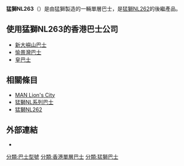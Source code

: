 {{巴士型號信息框
| background       = 
| name             = 猛獅NL263
| imagesize        = 
| image            = MN02 NLB 37 04-04-2017.jpg
| caption          = 曾由嶼巴擁有的猛獅NL263型
| image_two        = 
| caption_two      = 
| image_three      = 
| caption_three    = 第三張相的說明
| manufacturer     = [[猛獅|猛獅]]
| factory          = {{GER}}
| replaced         = 
| yearconstruction = 1998年
| successor        = 
| competitor       = 
| Operator         = 
| length           = 11,997毫米
| width            = 2,500毫米
| height           = 2,950毫米
| floortype        = 低地台
| doors            = 
| weight           = 
| chassis          = 
| engine           = 猛獅D2866LUH-23
| gearbox          = ZF 5HP500
| horsepower       = 
}}
'''猛獅NL263'''（{{lang-en|'''MAN NL263'''}}）是由猛獅製造的一輛單層巴士，是[[猛獅NL262|猛獅NL262]]的後繼產品。

== 使用猛獅NL263的香港巴士公司 ==
* [[新大嶼山巴士|新大嶼山巴士]]
* [[愉景灣巴士|愉景灣巴士]]
* [[皇巴士|皇巴士]]

== 相關條目 ==
*[[MAN_Lion's_City|MAN Lion's City]]
*[[猛獅NL系列巴士|猛獅NL系列巴士]]
*[[猛獅NL262|猛獅NL262]]

== 外部連結 ==
* {{Ebthk|id=猛獅NL263}}

[[分類:巴士型號|分類:巴士型號]]
[[分類:香港單層巴士|分類:香港單層巴士]]
[[分類:猛獅巴士|分類:猛獅巴士]]